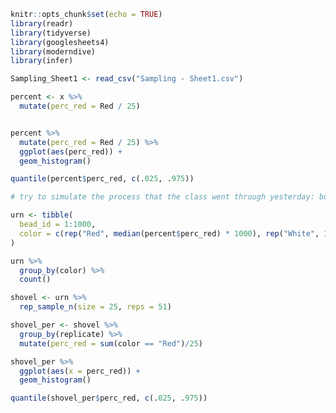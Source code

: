 

```r
knitr::opts_chunk$set(echo = TRUE)
library(readr)
library(tidyverse)
library(googlesheets4)
library(moderndive)
library(infer)
```


```r
Sampling_Sheet1 <- read_csv("Sampling - Sheet1.csv")
```


```r


percent <- x %>%
  mutate(perc_red = Red / 25)


percent %>%
  mutate(perc_red = Red / 25) %>%
  ggplot(aes(perc_red)) +
  geom_histogram()

quantile(percent$perc_red, c(.025, .975))

```

```r

# try to simulate the process that the class went through yesterday: build an urn

urn <- tibble(
  bead_id = 1:1000,
  color = c(rep("Red", median(percent$perc_red) * 1000), rep("White", 1000 * (1- median(percent$perc_red))))
)

urn %>%
  group_by(color) %>%
  count()

shovel <- urn %>%
  rep_sample_n(size = 25, reps = 51)

shovel_per <- shovel %>%
  group_by(replicate) %>%
  mutate(perc_red = sum(color == "Red")/25) 

shovel_per %>%
  ggplot(aes(x = perc_red)) +
  geom_histogram()

quantile(shovel_per$perc_red, c(.025, .975))



```

